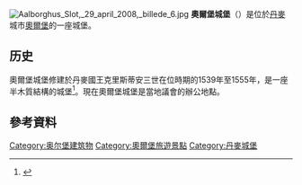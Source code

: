 [[Image:Aalborghus_Slot,_29_april_2008,_billede_6.jpg|left]]
'''奧爾堡城堡'''（{{lang-da|Aalborghus Slot}}）是位於[[丹麥|丹麥]]城市[[奧爾堡|奧爾堡]]的一座城堡。

==历史==
奧爾堡城堡修建於丹麥國王克里斯蒂安三世在位時期的1539年至1555年，是一座半木質結構的城堡<ref name="intro">{{cite web |url=http://www.ses.dk/152000c |title=Aalborghus Castle |publisher=Danish Ministry of Finance:Palaces and Properties Agency |accessdate=August 29, 2008 |deadurl=yes |archiveurl=https://web.archive.org/web/20071025014759/http://www.ses.dk/152000c |archivedate=2007年10月25日 }}</ref>。現在奧爾堡城堡是當地議會的辦公地點。

==參考資料==
{{Reflist}}
{{commonscat|Aalborghus Slot}}
{{coord|57|2|58|N|9|55|27|E|type:landmark_region:DK|display=title}}

[[Category:奥尔堡建筑物|Category:奥尔堡建筑物]]
[[Category:奧爾堡旅遊景點|Category:奧爾堡旅遊景點]]
[[Category:丹麥城堡|Category:丹麥城堡]]